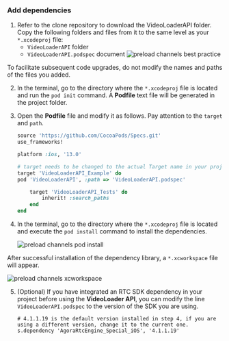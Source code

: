 ### Add dependencies

1. Refer to the clone repository to download the VideoLoaderAPI folder. Copy the following folders and files from it to the same level as your `*.xcodeproj` file:
    - `VideoLoaderAPI` folder
    - `VideoLoaderAPI.podspec` document
      ![preload channels best practice](/images/video-sdk/preload-channels-ios-videoloader.png)

<Admonition type="info" title="Note">To facilitate subsequent code upgrades, do not modify the names and paths of the files you added.</Admonition>

2. In the terminal, go to the directory where the `*.xcodeproj` file is located and run the `pod init` command. A **Podfile** text file will be generated in the project folder.

3. Open the **Podfile** file and modify it as follows. Pay attention to the `target` and `path`.

   ```ruby
   source 'https://github.com/CocoaPods/Specs.git'
   use_frameworks!
   
   platform :ios, '13.0'
   
   # target needs to be changed to the actual Target name in your project.
   target 'VideoLoaderAPI_Example' do
   pod 'VideoLoaderAPI', :path => 'VideoLoaderAPI.podspec'
   
       target 'VideoLoaderAPI_Tests' do
           inherit! :search_paths
       end
   end
   ```

4. In the terminal, go to the directory where the `*.xcodeproj` file is located and execute the `pod install` command to install the dependencies.

   ![preload channels pod install](/images/video-sdk/preload-channels-ios-pod-install.png)

After successful installation of the dependency library, a `*.xcworkspace` file will appear.

   ![preload channels xcworkspace](/images/video-sdk/preload-channels-ios-xcworkspace.png)

5. (Optional) If you have integrated an RTC SDK dependency in your project before using the **VideoLoader API**, you can modify the line `VideoLoaderAPI.podspec` to the version of the SDK you are using.

   ```shell
   # 4.1.1.19 is the default version installed in step 4, if you are using a different version, change it to the current one.
   s.dependency 'AgoraRtcEngine_Special_iOS', '4.1.1.19'
   ```

